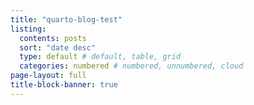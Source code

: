 ```yaml
---
title: "quarto-blog-test"
listing:
  contents: posts
  sort: "date desc"
  type: default # default, table, grid
  categories: numbered # numbered, unnumbered, cloud
page-layout: full
title-block-banner: true
---
```



